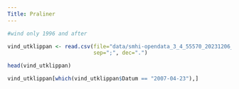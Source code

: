 ```yaml
---
Title: Praliner
---
```




```r

#wind only 1996 and after

vind_utklippan <- read.csv(file="data/smhi-opendata_3_4_55570_20231206_100509_utklippan_vind.csv",
                           sep=";", dec=".")

head(vind_utklippan)

vind_utklippan[which(vind_utklippan$Datum == "2007-04-23"),]



```

